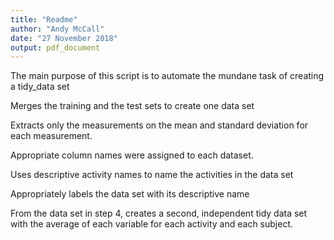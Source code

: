 ---
title: "Readme"
author: "Andy McCall"
date: "27 November 2018"
output: pdf_document
---

The main purpose of this script is to automate the mundane task of creating a tidy_data set 

 Merges the training and the test sets to create one data set 

 Extracts only the measurements on the mean and standard deviation for each measurement. 

 Appropriate column names were assigned to each dataset.

 Uses descriptive activity names to name the activities in the data set 

 Appropriately labels the data set with its descriptive name 

 From the data set in step 4, creates a second, independent tidy data set with the average of each variable for each activity and each    subject.

